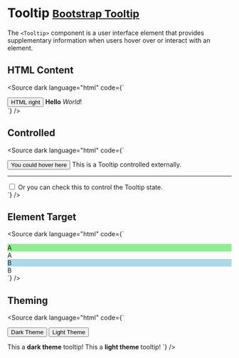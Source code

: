 
<Meta title="Components/Tooltip" />

# Tooltip <small class="bootstrap-docs">[Bootstrap Tooltip](https://getbootstrap.com/docs/5.3/components/tooltips/)</small>

The `<Tooltip>` component is a user interface element that provides supplementary information when users hover over or interact with an element.

<Canvas>
  <Story of={TooltipStories.Basic} />
</Canvas>

<Controls of={TooltipStories.Basic} />

## HTML Content

<Canvas withSource="none">
  <Story of={TooltipStories.HTML} />
</Canvas>

<Source
  dark
  language="html"
  code={`
<script lang="ts">
</script>

<div>
  <Button id="btn-right-html">HTML right</Button>
  <Tooltip target="btn-right-html" placement="right">
    <strong>Hello</strong> <i>World</i>!
  </Tooltip>
</div>
`} />

## Controlled

<Canvas withSource="none">
  <Story of={TooltipStories.Controlled} />
</Canvas>

<Source
  dark
  language="html"
  code={`
<script lang="ts">
  let isOpen = false;
</script>

<div class="mt-3">
  <Button id="controlledBtn">You could hover here</Button>
  <Tooltip bind:isOpen placement="right" target="controlledBtn">
    This is a Tooltip controlled externally.
  </Tooltip>
  <hr />
  <label>
    <input type="checkbox" bind:checked={isOpen} />
    Or you can check this to control the Tooltip state.
  </label>
</div>
`} />

## Element Target

<Canvas withSource="none">
  <Story of={TooltipStories.ElementTarget} />
</Canvas>

<Source
  dark
  language="html"
  code={`
<script lang="ts">
  let myHtmlElementA, myHtmlElementB;
</script>

<div class="mt-3">
  <div style="background: lightgreen" bind:this={myHtmlElementA}>
    A
  </div>
  <Tooltip target={myHtmlElementA} placement="right">
    A
  </Tooltip>
</div>

<div class="mt-3">
  <div style="background: lightblue" bind:this={myHtmlElementB}>
    B
  </div>
  <Tooltip target={myHtmlElementB} placement="right">
    B
  </Tooltip>
</div>
`} />

## Theming

<Canvas withSource="none">
  <Story of={TooltipStories.Theming} />
</Canvas>

<Source
  dark
  language="html"
  code={`
<script lang="ts">
</script>

<Button id="btn-dark-theme" color="dark">Dark Theme</Button>
<Button id="btn-light-theme" color="light" class="ml-2">Light Theme</Button>

<Tooltip theme="dark" target="btn-dark-theme" placement="right">
  This a <strong>dark theme</strong> tooltip!
</Tooltip>

<Tooltip theme="light" target="btn-light-theme" placement="right">
  This a <strong>light theme</strong> tooltip!
</Tooltip>
`} />
